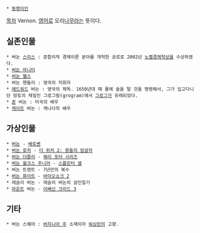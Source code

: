  * [[동명이인]]

[[목차]]
Vernon. [[영어]]로 오리[[나무#s-1|나무]]라는 뜻이다.

== 실존인물 ==
 * 버논 [[스미스]] : 준합리적 경제이론 분야를 개척한 공로로 2002년 [[노벨경제학상]]을 수상하였다.
 * [[버논 아니타]]
 * [[버논 웰스]]
 * 버논 핸들리 : 영국의 지휘자
 * [[에드워드]] 버논 : 영국의 제독. 1650년대 때 물에 술을 탈 것을 명령해서, 그가 입고다니던 망토의 재질인 그로그럼(grogram)에서 [[그로그]]가 유래되었다.
 * [[존#s-1|존]] 버논 : 미국의 배우
 * [[케이트]] 버논 : 캐나다의 배우

== 가상인물 ==
 * [[베토벤#s-2.1|버논]] - [[베토벤#s-2|베토벤]]
 * [[버논 로치]] - [[더 위처 2: 왕들의 암살자]]
 * [[버논 더즐리]] - [[해리 포터 시리즈]]
 * [[스플린터 셀#s-5|버논 윌크스 주니어]] - [[스플린터 셀#s-3.1|스플린터 셀]]
 * 버논 트랜트 - 7년만의 복수
 * [[버논 화이트]] - [[바이오쇼크 2]]
 * 레슬리 버논 - 레슬리 버논의 살인일기
 * [[마운트]] 버논 - [[어쌔신 크리드 3]]

== 기타 ==
 * 버논 스퀘어 : [[버지니아#s-2|버지니아 주]] 소재이자 [[조지 워싱턴|워싱턴]]의 고향.
